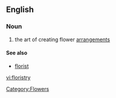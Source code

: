 ==English==

===Noun===
{{en-noun|-}}
{{wikipedia}}

# the art of creating flower [[arrangement]]s

====See also====
* [[florist]]

[[Category:Flowers]]

[[vi:floristry]]